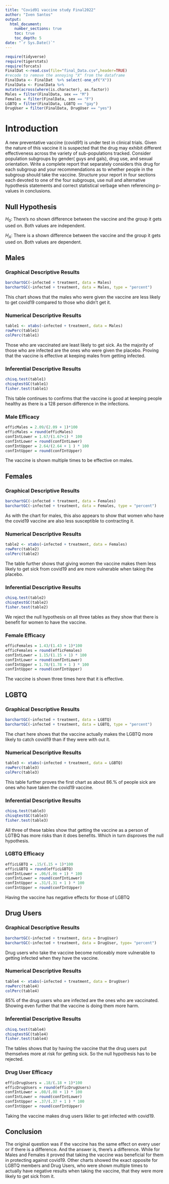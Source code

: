 ```yaml
---
title: "Covid91 vaccine study Final2022"
author: "Iven Santos"
output: 
  html_document:
    number_sections: true
    toc: true
    toc_depth: 5
date: "`r Sys.Date()`" 
---
```


```r
require(tidyverse)
require(tigerstats)
require(forcats)
FinalDat <-read.csv(file="final_Data.csv",header=TRUE)
#recode to remove the annoying "X" from the dataframe
FinalData <- FinalDat  %>% select(-one_of("X"))
FinalData <- FinalData %>%
mutate(across(where(is.character), as.factor))
Males = filter(FinalData, sex == "M")
Females = filter(FinalData, sex == "F")
LGBTQ = filter(FinalData, LGBTQ == "gay")
DrugUser = filter(FinalData, DrugUser == "yes")
```
# Introduction

A new  preventative vaccine (covid91) is under test in clinical trials. Given the nature of this vaccine it is suspected that the drug may exhibit different effectiveness across the variety of sub-populations tracked. Consider population subgroups by gender( guys and gals), drug use, and sexual orientation. Write a complete report that separately considers this drug for each subgroup and your recommendations as to whether people in the subgroup should take the vaccine. Structure your report in four sections each devoted to one of the four subgroups, use null and alternative hypothesis statements and correct statistical verbage when referencing p-values in conclusions.

## Null Hypothesis

$H_0$: There's no shown difference between the vaccine and the group it gets used on. Both values are independent.

$H_A$: There is a shown difference between the vaccine and the group it gets used on. Both values are dependent.

## Males

### Graphical Descriptive Results

```r
barchartGC(~infected + treatment, data = Males)
barchartGC(~infected + treatment, data = Males, type = "percent")
```

This chart shows that the males who were given the vaccine are less likely to get covid19 compared to those who didn't get it.

### Numerical Descriptive Results
```r
table1 <- xtabs(~infected + treatment, data = Males)
rowPerc(table1)
colPerc(table1)
```

Those who are vaccinated are least likely to get sick. As the majority of those who are infected are the ones who were given the placebo. Proving that the vaccine is effective at keeping males from getting infected.

### Inferential Descriptive Results 
```r
chisq.test(table1)
chisqtestGC(table1)
fisher.test(table1)
```
This table continues to confirms that the vaccine is good at keeping people healthy as there is a 128 person difference in the infections.


### Male Efficacy

```r
efficMales = 2.09/(2.09 + 1)*100
efficMales = round(efficMales)
confIntLower = 1.67/(1.67+1) * 100 
confIntLower = round(confIntLower)
confIntUpper = 2.64/(2.64 + 1 ) * 100 
confIntUpper = round(confIntUpper)
```

The vaccine is shown multiple times to be effective on males. 

## Females

### Graphical Descriptive Results

```r
barchartGC(~infected + treatment, data = Females)
barchartGC(~infected + treatment, data = Females, type = "percent")
```

As with the chart for males, this also appears to show that women who have the covid19 vaccine are also less susceptible to contracting it.

### Numerical Descriptive Results
```r
table2 <- xtabs(~infected + treatment, data = Females)
rowPerc(table2)
colPerc(table2)
```
The table further shows that giving women the vaccine makes them less likely to get sick from covid19 and are more vulnerable when taking the placebo.

### Inferential Descriptive Results 
```r
chisq.test(table2)
chisqtestGC(table2)
fisher.test(table2)
```

We reject the null hypothesis on all three tables as they show that there is benefit for women to have the vaccine.

### Female  Efficacy 

```r
efficFemales = 1.43/(1.43 + 1)*100
efficFemales = round(efficFemales)
confIntLower = 1.15/(1.15 + 1) * 100 
confIntLower = round(confIntLower)
confIntUpper = 1.78/(1.78 + 1 ) * 100 
confIntUpper = round(confIntUpper)
```

The vaccine is shown three times here that it is effective.

## LGBTQ

### Graphical Descriptive Results 

```r
barchartGC(~infected + treatment, data = LGBTQ)
barchartGC(~infected + treatment, data = LGBTQ, type = "percent")
```

The chart here shows that the vaccine actually makes the LGBTQ more likely to catch covid19 than if they were with out it.

### Numerical Descriptive Results

```r
table3 <- xtabs(~infected + treatment, data = LGBTQ)
rowPerc(table3)
colPerc(table3)
```

This table further proves the first chart as about 86.% of people sick are ones who have taken the covid19 vaccine.

### Inferential Descriptive Results
```r
chisq.test(table3)
chisqtestGC(table3)
fisher.test(table3)
```
All three of these tables show that getting the vaccine as a person of LGTBQ has more risks than it does benefits. Which in turn disproves the null hypothesis.

### LGBTQ Efficacy 

```r
efficLGBTQ = .15/(.15 + 1)*100
efficLGBTQ = round(efficLGBTQ)
confIntLower = .06/(.06 + 1) * 100 
confIntLower = round(confIntLower)
confIntUpper = .31/(.31 + 1 ) * 100 
confIntUpper = round(confIntUpper)
```

Having the vaccine has negative effects for those of LGBTQ

## Drug Users

### Graphical Descriptive Results

```r
barchartGC(~infected + treatment, data = DrugUser)
barchartGC(~infected + treatment, data = DrugUser, type= "percent")
```

Drug users who take the vaccine become noticeably more vulnerable to getting infected when they have the vaccine.

### Numerical Descriptive Results 
```r
table4 <- xtabs(~infected + treatment, data = DrugUser)
rowPerc(table4)
colPerc(table4)
```
85% of the drug users who are infected are the ones who are vaccinated. Showing even further that the vaccine is doing them more harm.

### Inferential Descriptive Results 
```r
chisq.test(table4)
chisqtestGC(table4)
fisher.test(table4)
```

The tables shows that by having the vaccine that the drug users put themselves more at risk for getting sick. So the null hypothesis has to be rejected.

### Drug User Efficacy 

```r
efficDrugUsers = .18/(.18 + 1)*100
efficDrugUsers = round(efficDrugUsers)
confIntLower = .08/(.08 + 1) * 100 
confIntLower = round(confIntLower)
confIntUpper = .37/(.37 + 1 ) * 100 
confIntUpper = round(confIntUpper)
```

Taking the vaccine makes drug users liklier to get infected with covid19.

## Conclusion

The original question was if the vaccine has the same effect on every user or if there is a difference. And the answer is, there's a difference. While for Males and Females it proved that taking the vaccine was beneficial for them in protecting against covid19. Other charts showed the exact opposite for LGBTQ members and Drug Users, who were shown multiple times to actually have negative results when taking the vaccine, that they were more likely to get sick from it.